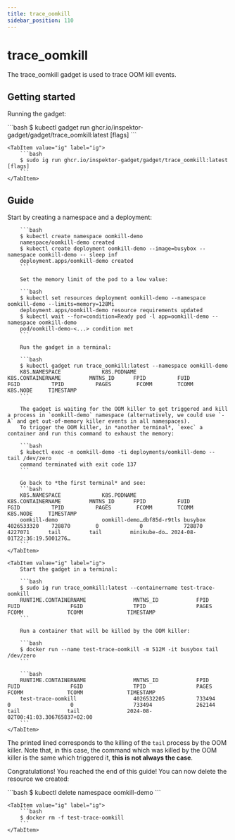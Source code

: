 ```yaml
---
title: trace_oomkill
sidebar_position: 110
---
```



# trace_oomkill

The trace_oomkill gadget is used to trace OOM kill events.

## Getting started

Running the gadget:

<Tabs groupId="env">
    <TabItem value="kubectl-gadget" label="kubectl gadget">
        ```bash
        $ kubectl gadget run ghcr.io/inspektor-gadget/gadget/trace_oomkill:latest [flags]
        ```
    </TabItem>

    <TabItem value="ig" label="ig">
        ```bash
        $ sudo ig run ghcr.io/inspektor-gadget/gadget/trace_oomkill:latest [flags]
        ```
    </TabItem>
</Tabs>

## Guide

<Tabs groupId="env">
    <TabItem value="kubectl-gadget" label="kubectl gadget">
        Start by creating a namespace and a deployment:

        ```bash
        $ kubectl create namespace oomkill-demo
        namespace/oomkill-demo created
        $ kubectl create deployment oomkill-demo --image=busybox --namespace oomkill-demo -- sleep inf
        deployment.apps/oomkill-demo created
        ```

        Set the memory limit of the pod to a low value:

        ```bash
        $ kubectl set resources deployment oomkill-demo --namespace oomkill-demo --limits=memory=128Mi
        deployment.apps/oomkill-demo resource requirements updated
        $ kubectl wait --for=condition=Ready pod -l app=oomkill-demo --namespace oomkill-demo
        pod/oomkill-demo-<...> condition met
        ```

        Run the gadget in a terminal:

        ```bash
        $ kubectl gadget run trace_oomkill:latest --namespace oomkill-demo
        K8S.NAMESPACE             K8S.PODNAME               K8S.CONTAINERNAME         MNTNS_ID      FPID          FUID          FGID          TPID          PAGES        FCOMM        TCOMM        K8S.NODE     TIMESTAMP
        ```

        The gadget is waiting for the OOM killer to get triggered and kill a process in `oomkill-demo` namespace (alternatively, we could use `-A` and get out-of-memory killer events in all namespaces).
        To trigger the OOM killer, in *another terminal*, `exec` a container and run this command to exhaust the memory:

        ```bash
        $ kubectl exec -n oomkill-demo -ti deployments/oomkill-demo -- tail /dev/zero
        command terminated with exit code 137
        ```

        Go back to *the first terminal* and see:
        ```bash
        K8S.NAMESPACE             K8S.PODNAME               K8S.CONTAINERNAME         MNTNS_ID      FPID          FUID          FGID          TPID          PAGES        FCOMM        TCOMM        K8S.NODE     TIMESTAMP
        oomkill-demo              oomkill-demo…dbf85d-r9tls busybox                   4026533320    728870        0             0             728870        4227071      tail         tail         minikube-do… 2024-08-01T22:36:19.5001276…
        ```
    </TabItem>

    <TabItem value="ig" label="ig">
        Start the gadget in a terminal:

        ```bash
        $ sudo ig run trace_oomkill:latest --containername test-trace-oomkill
        RUNTIME.CONTAINERNAME               MNTNS_ID            FPID                FUID                FGID                TPID                PAGES              FCOMM              TCOMM              TIMESTAMP
        ```

        Run a container that will be killed by the OOM killer:

        ```bash
        $ docker run --name test-trace-oomkill -m 512M -it busybox tail /dev/zero
        ```

        ```bash
        RUNTIME.CONTAINERNAME               MNTNS_ID            FPID                FUID                FGID                TPID                PAGES              FCOMM              TCOMM              TIMESTAMP
        test-trace-oomkill                  4026532205          733494              0                   0                   733494              262144             tail               tail               2024-08-02T00:41:03.306765837+02:00
        ```
    </TabItem>
</Tabs>

The printed lined corresponds to the killing of the `tail` process by the OOM killer.
Note that, in this case, the command which was killed by the OOM killer is the same which triggered it, **this is not always the case**.

Congratulations! You reached the end of this guide!
You can now delete the resource we created:

<Tabs groupId="env">
    <TabItem value="kubectl-gadget" label="kubectl gadget">
        ```bash
        $ kubectl delete namespace oomkill-demo
        ```
    </TabItem>

    <TabItem value="ig" label="ig">
        ```bash
        $ docker rm -f test-trace-oomkill
        ```
    </TabItem>
</Tabs>
